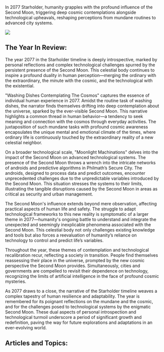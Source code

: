 In 2077 Starholder, humanity grapples with the profound influence of the Second Moon, triggering deep cosmic contemplations alongside technological upheavals, reshaping perceptions from mundane routines to advanced city systems.

![](https://www.blockstar.com/wp-content/uploads/2024/06/2077-washing.png)

## The Year In Review:
The year 2077 in the Starholder timeline is deeply introspective, marked by personal reflections and complex technological challenges spurred by the persistent presence of the Second Moon. This celestial body continues to inspire a profound duality in human perception—merging the ordinary with the extraordinary, the minute with the cosmic, and the technological with the existential.

"Washing Dishes Contemplating The Cosmos" captures the essence of individual human experience in 2077. Amidst the routine task of washing dishes, the narrator finds themselves drifting into deep contemplation about the universe, sparked by the ever-visible Second Moon. This narrative highlights a common thread in human behavior—a tendency to seek meaning and connection with the cosmos through everyday activities. The juxtaposition of such mundane tasks with profound cosmic awareness encapsulates the unique mental and emotional climate of the times, where ordinary life is continuously touched by the extraordinary reality of a new celestial neighbor.

On a broader technological scale, "Moonlight Machinations" delves into the impact of the Second Moon on advanced technological systems. The presence of the Second Moon throws a wrench into the intricate networks of androids and predictive algorithms in Philmath’s Secure City. The androids, designed to process data and predict outcomes, encounter unprecedented challenges due to the unpredictable variables introduced by the Second Moon. This situation stresses the systems to their limits, illustrating the tangible disruptions caused by the Second Moon in areas as critical as security and urban management.

The Second Moon's influence extends beyond mere observation, affecting practical aspects of human life and safety. The struggle to adapt technological frameworks to this new reality is symptomatic of a larger theme in 2077—humanity's ongoing battle to understand and integrate the unexpected and seemingly inexplicable phenomena associated with the Second Moon. This celestial body not only challenges existing knowledge and tools but also forces a reevaluation of humanity’s reliance on technology to control and predict life’s variables.

Throughout the year, these themes of contemplation and technological recalibration recur, reflecting a society in transition. People find themselves reassessing their place in the universe, prompted by the new cosmic perspective the Second Moon provides. Simultaneously, cities and governments are compelled to revisit their dependence on technology, recognizing the limits of artificial intelligence in the face of profound cosmic mysteries.

As 2077 draws to a close, the narrative of the Starholder timeline weaves a complex tapestry of human resilience and adaptability. The year is remembered for its poignant reflections on the mundane and the cosmic, and for the challenges posed to technological systems by the enigmatic Second Moon. These dual aspects of personal introspection and technological turmoil underscore a period of significant growth and redefinition, paving the way for future explorations and adaptations in an ever-evolving world.

## Articles and Topics:

